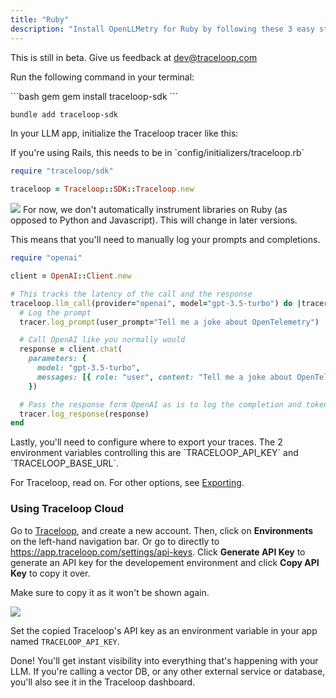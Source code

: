 ```yaml
---
title: "Ruby"
description: "Install OpenLLMetry for Ruby by following these 3 easy steps and get instant monitoring."
---
```


<Warning>This is still in beta. Give us feedback at dev@traceloop.com</Warning>

<Steps>
<Step title="Install the SDK">

Run the following command in your terminal:

<CodeGroup>
```bash gem
gem install traceloop-sdk
```

```bash bundler
bundle add traceloop-sdk
```

</CodeGroup>

In your LLM app, initialize the Traceloop tracer like this:

<Tip>
  If you're using Rails, this needs to be in `config/initializers/traceloop.rb`
</Tip>

```ruby
require "traceloop/sdk"

traceloop = Traceloop::SDK::Traceloop.new
```

</Step>
<Step title="Log your prompts">
<Frame>
  <img src="/img/single_trace_prompt.png" />
</Frame>
For now, we don't automatically instrument libraries on Ruby (as opposed to Python and Javascript).
This will change in later versions.

This means that you'll need to manually log your prompts and completions.

```ruby
require "openai"

client = OpenAI::Client.new

# This tracks the latency of the call and the response
traceloop.llm_call(provider="openai", model="gpt-3.5-turbo") do |tracer|
  # Log the prompt
  tracer.log_prompt(user_prompt="Tell me a joke about OpenTelemetry")

  # Call OpenAI like you normally would
  response = client.chat(
    parameters: {
      model: "gpt-3.5-turbo",
      messages: [{ role: "user", content: "Tell me a joke about OpenTelemetry" }]
    })

  # Pass the response form OpenAI as is to log the completion and token usage
  tracer.log_response(response)
end
```

</Step>
<Step title="Configure trace exporting">
Lastly, you'll need to configure where to export your traces.
The 2 environment variables controlling this are `TRACELOOP_API_KEY` and `TRACELOOP_BASE_URL`.

For Traceloop, read on. For other options, see [Exporting](/openllmetry/integrations/introduction).

### Using Traceloop Cloud

Go to [Traceloop](https://app.traceloop.com), and create a new account.
Then, click on **Environments** on the left-hand navigation bar. Or go to directly to https://app.traceloop.com/settings/api-keys.
Click **Generate API Key** to generate an API key for the developement environment and click **Copy API Key** to copy it over.

<Warning>Make sure to copy it as it won't be shown again.</Warning>

<Frame>
  <img src="/img/apikey.png" />
</Frame>

Set the copied Traceloop's API key as an environment variable in your app named `TRACELOOP_API_KEY`.

Done! You'll get instant visibility into everything that's happening with your LLM.
If you're calling a vector DB, or any other external service or database, you'll also see it in the Traceloop dashboard.

</Step>
</Steps>
